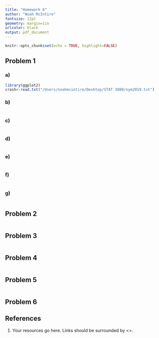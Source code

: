 ```yaml
---
title: "Homework 6" 
author: "Noah McIntire"
fontsize: 12pt
geometry: margin=1in
urlcolor: black
output: pdf_document
---
```


```r
knitr::opts_chunk$set(echo = TRUE, highlight=FALSE)
```

## Problem 1   
### a)
```r
library(ggplot2)
crash<-read.txt("/Users/noahmcintire/Desktop/STAT 3080/nym2019.txt")

```

### b)
```r

```

### c)
```r

```

### d)
```r

```

### e)
```r

```

### f)
```r

```

### g)
```r

```

## Problem 2   
```r

```

## Problem 3   
```r

```

## Problem 4   
```r

```

## Problem 5   
```r

```

## Problem 6



## References
1. Your resources go here. Links should be surrounded by <>.
